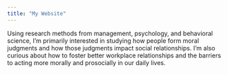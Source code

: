 ```yaml
---
title: "My Website"
---
```




Using research methods from management, psychology, and behavioral science, I'm primarily interested in studying how people form moral judgments and how those judgments impact social relationships. I'm also curious about how to foster better workplace relationships and the barriers to acting more morally and prosocially in our daily lives.
